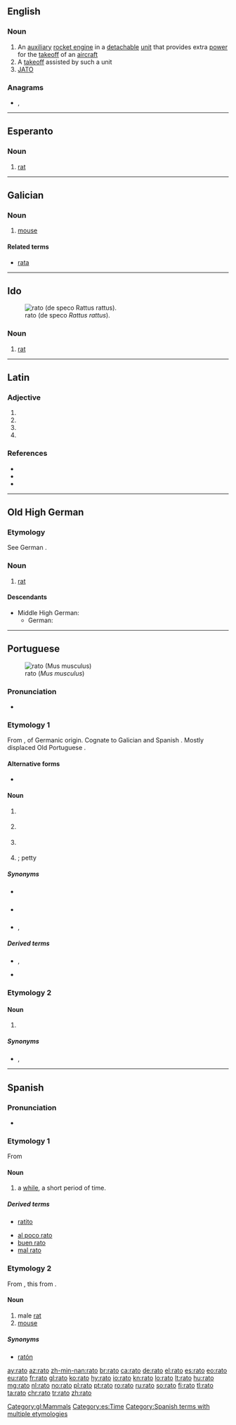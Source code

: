 {{also|RATO|Rato}}
==English==

===Noun===
{{wikipedia|RATO}}
{{en-noun}}

# An [[auxiliary]] [[rocket engine]] in a [[detachable]] [[unit]] that provides extra [[power]] for the [[takeoff]] of an [[aircraft]]
# A [[takeoff]] assisted by such a unit
# [[JATO]]

===Anagrams===
* {{l|en|rota}}, {{l|en|taro}}

----

==Esperanto==

===Noun===
{{eo-head}}

# [[rat]]

----

==Galician==

===Noun===
{{gl-noun|m}}

# [[mouse]]

====Related terms====
* [[rata#Galician|rata]]

[[Category:gl:Mammals]]

----

==Ido==
[[File:Gris rat aloyî.jpg|thumb|rato (de speco ''Rattus rattus'').]]

===Noun===
{{io-noun|rat}}

# [[rat]]

----

==Latin==

===Adjective===
{{la-adj-form|ratō}}

# {{inflection of|ratus||dat|m|s|lang=la}}
# {{inflection of|ratus||dat|n|s|lang=la}}
# {{inflection of|ratus||abl|m|s|lang=la}}
# {{inflection of|ratus||abl|n|s|lang=la}}

===References===
* {{R:L&S}}
* {{R:du Cange}}
* {{R:Gaffiot}}

----

==Old High German==

===Etymology===
See German {{m|de|Ratte}}.

===Noun===
{{goh-noun}} <!-- m/f -->

# [[rat]]

====Descendants====
* Middle High German: {{l|gmh|ratte}}
** German: {{l|de|Ratte}}

----

==Portuguese==
[[Image:House mouse.jpg|thumb|rato (''Mus musculus'')]]

===Pronunciation===
* {{a|PT|Brazil}} {{IPA|/ˈʁa.tu/|lang=pt}}

===Etymology 1===
From {{etyl|VL.|pt}} {{m|la|rattus||rat}}, of Germanic origin. Cognate to Galician {{m|gl|rato}} and Spanish {{m|es|ratón}}. Mostly displaced Old Portuguese {{m|roa-opt|mur}}.

====Alternative forms====
* {{l|pt|ratto}} {{qualifier|obsolete}}

====Noun====
{{pt-noun|m|f=rata}}

# {{l|en|rat}} {{gloss|any rodent of the genus ''Rattus''}}
# {{l|en|mouse}} {{gloss|any rodent of the genus ''Mus''}}
# {{lb|pt|computer hardware|Portugal}} {{l|en|mouse}} {{gloss|input device used to move a pointer on the screen}}
# {{l|en|burglar}}; petty {{l|en|thief}} {{gloss|person who steals small objects}}

=====Synonyms=====
* {{sense|rodent of the genus ''Mus''}} {{l|pt|camundongo}} {{qualifier|Brazil}}
* {{sense|computer mouse}} {{l|pt|mouse}} {{qualifier|Brazil}}
* {{sense|thief}} {{l|pt|ladrão}}, {{l|pt|gatuno}}

=====Derived terms=====
* {{l|pt|ratão}}, {{l|pt|ratazana}} {{qualifier|augmentatives}}
* {{l|pt|ratinho}} {{qualifier|diminutives}}
{{der3|lang=pt|arroz-de-rato|jogo de gato e rato|ninho de rato|orelha-de-rato|rato almiscareiro|rato-do-campo|rato-toupeira|rato-veadeiro|rato de biblioteca}}

===Etymology 2===

====Noun====
{{pt-noun|m}}

# {{lb|pt|Trás-os-Montes}} {{l|en|while}} {{gloss|a very short period of time}}

=====Synonyms=====
* {{l|pt|bocado}}, {{l|pt|pouco}}

{{catlangcode|pt|Rodents}}

----

==Spanish==

===Pronunciation===
* {{IPA|[ˈra̠.to̞]|lang=es}}

===Etymology 1===
From {{etyl|la|es}} {{m|la|raptus}}

====Noun====
{{es-noun|m}}

# a [[while]], a short period of time.

=====Derived terms=====
* {{sense|diminutive}} [[ratito]]
* [[al poco rato]]
* [[buen rato]]
* [[mal rato]]

===Etymology 2===
From {{m|es|rata}}, this from {{etyl|gem|es}}.

====Noun====
{{es-noun|m|f=rata}}

# male [[rat]]
# [[mouse]]

=====Synonyms=====
* {{sense|mouse}} [[ratón]]

[[Category:es:Time]]
[[Category:Spanish terms with multiple etymologies]]

[[ay:rato]]
[[az:rato]]
[[zh-min-nan:rato]]
[[br:rato]]
[[ca:rato]]
[[de:rato]]
[[el:rato]]
[[es:rato]]
[[eo:rato]]
[[eu:rato]]
[[fr:rato]]
[[gl:rato]]
[[ko:rato]]
[[hy:rato]]
[[io:rato]]
[[kn:rato]]
[[lo:rato]]
[[lt:rato]]
[[hu:rato]]
[[mg:rato]]
[[nl:rato]]
[[no:rato]]
[[pl:rato]]
[[pt:rato]]
[[ro:rato]]
[[ru:rato]]
[[so:rato]]
[[fi:rato]]
[[tl:rato]]
[[ta:rato]]
[[chr:rato]]
[[tr:rato]]
[[zh:rato]]